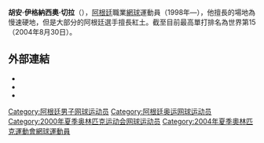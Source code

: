 {{Infobox 网球
|姓名=Juan Ignacio Chela
|image=[[File:Juan_Ignacio_Chela.jpg|230px]]
|国籍={{ARG}}
|生日={{birth_date_and_age|1979|8|30|mf=y}}
|出生地=阿根廷[[布宜諾斯艾利斯|布宜諾斯艾利斯]]
|居住地=阿根廷[[布宜諾斯艾利斯|布宜諾斯艾利斯]]
|身高=190
|体重=75
|持拍手=右
|反拍=雙手
|转职业年=1998年
|球拍=
|球衣=
|球鞋=
|单打最高排名=15（2004年8月30日）
|双打最高排名=34 （2004年5月17日）
|现单打排名=
|现双打排名=
|单打冠军头衔=5
|双打冠军头衔=4
|职业战绩=273胜226负（单打）<br />66胜81负（雙打）
|奖金=4,703,528[[美元|美元]] 
|澳网最好成绩=男單第二輪（2006）
|法网最好成绩=男單八強（2004）
|温网最好成绩=男單第二輪（2003、2004、2007）
|美网最好成绩=男單八強（2007）
|大满贯个数=个（單打个）
|奥运会最好成绩=
}}

'''胡安·伊格納西奧·切拉'''（{{bd|1979年|8月30日}}），[[阿根廷|阿根廷]]職業[[網球|網球]]運動員（1998年—），他擅長的場地為慢速硬地，但是大部分的阿根廷選手擅長紅土。截至目前最高單打排名為世界第15（2004年8月30日）。

==外部連結==
* {{ATP|id=C514}}
* {{ITF Profile|id=10019121}}
* {{DavisCupplayerlink|id=10019121}}

{{DEFAULTSORT:Chela, Juan Ignacio}}
[[Category:阿根廷男子网球运动员|Category:阿根廷男子网球运动员]]
[[Category:阿根廷奥运网球运动员|Category:阿根廷奥运网球运动员]]
[[Category:2000年夏季奥林匹克运动会网球运动员|Category:2000年夏季奥林匹克运动会网球运动员]]
[[Category:2004年夏季奧林匹克運動會網球運動員|Category:2004年夏季奧林匹克運動會網球運動員]]
{{Tennis-bio-stub}}